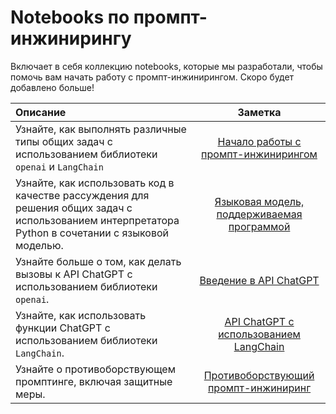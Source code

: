 # Notebooks по промпт-инжинирингу

Включает в себя коллекцию notebooks, которые мы разработали, чтобы помочь вам начать работу с промпт-инжинирингом. Скоро будет добавлено больше!

| Описание   | Заметка   | 
| :------------ | :---------: | 
|Узнайте, как выполнять различные типы общих задач с использованием библиотеки `openai` и `LangChain`|[Начало работы с промпт-инжинирингом](https://github.com/ncuhome/Prompt-Engineering-Guide/blob/main/notebooks/pe-lecture.ipynb)|
|Узнайте, как использовать код в качестве рассуждения для решения общих задач с использованием интерпретатора Python в сочетании с языковой моделью.|[Языковая модель, поддерживаемая программой](https://github.com/ncuhome/Prompt-Engineering-Guide/blob/main/notebooks/pe-pal.ipynb)|
|Узнайте больше о том, как делать вызовы к API ChatGPT с использованием библиотеки `openai`.|[Введение в API ChatGPT](https://github.com/ncuhome/Prompt-Engineering-Guide/blob/main/notebooks/pe-chatgpt-intro.ipynb)|
|Узнайте, как использовать функции ChatGPT с использованием библиотеки `LangChain`. |[API ChatGPT с использованием LangChain](https://github.com/ncuhome/Prompt-Engineering-Guide/blob/main/notebooks/pe-chatgpt-langchain.ipynb)|
|Узнайте о противоборствующем промптинге, включая защитные меры.|[Противоборствующий промпт-инжиниринг](https://github.com/ncuhome/Prompt-Engineering-Guide/blob/main/notebooks/pe-chatgpt-adversarial.ipynb)|